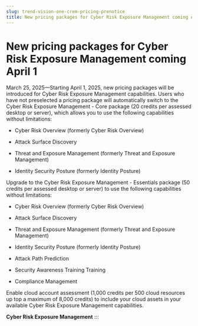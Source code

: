 ```yaml
---
slug: trend-vision-one-crem-pricing-prenotice
title: New pricing packages for Cyber Risk Exposure Management coming April 1
---
```

# New pricing packages for Cyber Risk Exposure Management coming April 1

March 25, 2025—Starting April 1, 2025, new pricing packages will be introduced for Cyber Risk Exposure Management capabilities. Users who have not preselected a pricing package will automatically switch to the Cyber Risk Exposure Management - Core package (20 credits per assessed desktop or server), which allows you to use the following capabilities without limitations:

- Cyber Risk Overview (formerly Cyber Risk Overview)

- Attack Surface Discovery

- Threat and Exposure Management (formerly Threat and Exposure Management)

- Identity Security Posture (formerly Identity Posture)

Upgrade to the Cyber Risk Exposure Management - Essentials package (50 credits per assessed desktop or server) to use the following capabilities without limitations:

- Cyber Risk Overview (formerly Cyber Risk Overview)

- Attack Surface Discovery

- Threat and Exposure Management (formerly Threat and Exposure Management)

- Identity Security Posture (formerly Identity Posture)

- Attack Path Prediction

- Security Awareness Training Training

- Compliance Management

Enable cloud account assessment (1,000 credits per 500 cloud resources up top a maximum of 8,000 credits) to include your cloud assets in your available Cyber Risk Exposure Management capabilities.

**Cyber Risk Exposure Management**
:::
